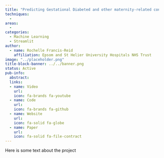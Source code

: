 ```yaml
---
title: "Predicting Gestational Diabeted and other maternity-related conditions using machine learning"
techniques:
  -
areas:
  -
categories:
  - Machine Learning
  - Streamlit
author:
  - name: Rochelle Francis-Reid
    affiliation: Epsom and St Helier University Hospitals NHS Trust
image: "../placeholder.png"
title-block-banner: ../../banner.png
status: Active
pub-info:
  abstract:
  links:
  - name: Video
    url:
    icon: fa-brands fa-youtube
  - name: Code
    url:
    icon: fa-brands fa-github
  - name: Website
    url:
    icon: fa-solid fa-globe
  - name: Paper
    url:
    icon: fa-solid fa-file-contract
---
```


Here is some text about the project
